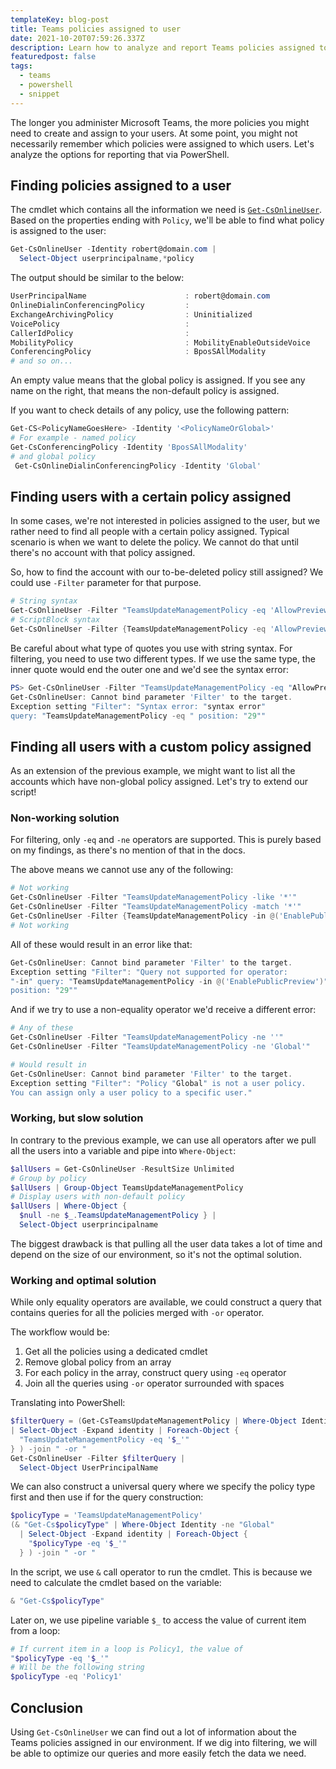 ```yaml
---
templateKey: blog-post
title: Teams policies assigned to user
date: 2021-10-20T07:59:26.337Z
description: Learn how to analyze and report Teams policies assigned to user accounts.
featuredpost: false
tags:
  - teams
  - powershell
  - snippet
---
```

The longer you administer Microsoft Teams, the more policies you might need to create and assign to your users. At some point, you might not necessarily remember which policies were assigned to which users. Let's analyze the options for reporting that via PowerShell.

## Finding policies assigned to a user

The cmdlet which contains all the information we need is [`Get-CsOnlineUser`](https://docs.microsoft.com/en-us/powershell/module/skype/get-csonlineuser?view=skype-ps). Based on the properties ending with `Policy`, we'll be able to find what policy is assigned to the user:

```powershell
Get-CsOnlineUser -Identity robert@domain.com |
  Select-Object userprincipalname,*policy
```

The output should be similar to the below:

```powershell
UserPrincipalName                      : robert@domain.com
OnlineDialinConferencingPolicy         :
ExchangeArchivingPolicy                : Uninitialized
VoicePolicy                            :
CallerIdPolicy                         :
MobilityPolicy                         : MobilityEnableOutsideVoice
ConferencingPolicy                     : BposSAllModality
# and so on...
```

An empty value means that the global policy is assigned. If you see any name on the right, that means the non-default policy is assigned.

<Tip>

If you want to check details of any policy, use the following pattern:

```powershell
Get-CS<PolicyNameGoesHere> -Identity '<PolicyNameOrGlobal>'
# For example - named policy
Get-CsConferencingPolicy -Identity 'BposSAllModality'
# and global policy
 Get-CsOnlineDialinConferencingPolicy -Identity 'Global'
```

</Tip>

## Finding users with a certain policy assigned

In some cases, we're not interested in policies assigned to the user, but we rather need to find all people with a certain policy assigned. Typical scenario is when we want to delete the policy. We cannot do that until there's no account with that policy assigned.

So, how to find the account with our to-be-deleted policy still assigned? We could use `-Filter` parameter for that purpose.

```powershell
# String syntax
Get-CsOnlineUser -Filter "TeamsUpdateManagementPolicy -eq 'AllowPreview'"
# ScriptBlock syntax
Get-CsOnlineUser -Filter {TeamsUpdateManagementPolicy -eq 'AllowPreview'}
```

<Warning>

Be careful about what type of quotes you use with string syntax. For filtering, you need to use two different types. If we use the same type, the inner quote would end the outer one and we'd see the syntax error:

```powershell
PS> Get-CsOnlineUser -Filter "TeamsUpdateManagementPolicy -eq "AllowPreview""
Get-CsOnlineUser: Cannot bind parameter 'Filter' to the target.
Exception setting "Filter": "Syntax error: "syntax error"
query: "TeamsUpdateManagementPolicy -eq " position: "29""
```

</Warning>

## Finding all users with a custom policy assigned

As an extension of the previous example, we might want to list all the accounts which have non-global policy assigned. Let's try to extend our script!

### Non-working solution

For filtering, only `-eq` and `-ne` operators are supported. This is purely based on my findings, as there's no mention of that in the docs.

The above means we cannot use any of the following:

```powershell
# Not working
Get-CsOnlineUser -Filter "TeamsUpdateManagementPolicy -like '*'"
Get-CsOnlineUser -Filter "TeamsUpdateManagementPolicy -match '*'"
Get-CsOnlineUser -Filter {TeamsUpdateManagementPolicy -in @('EnablePublicPreview')}
# Not working
```

All of these would result in an error like that:

```powershell
Get-CsOnlineUser: Cannot bind parameter 'Filter' to the target.
Exception setting "Filter": "Query not supported for operator:
"-in" query: "TeamsUpdateManagementPolicy -in @('EnablePublicPreview')"
position: "29""
```

And if we try to use a non-equality operator we'd receive a different error:

```powershell
# Any of these
Get-CsOnlineUser -Filter "TeamsUpdateManagementPolicy -ne ''"
Get-CsOnlineUser -Filter "TeamsUpdateManagementPolicy -ne 'Global'"

# Would result in
Get-CsOnlineUser: Cannot bind parameter 'Filter' to the target.
Exception setting "Filter": "Policy "Global" is not a user policy.
You can assign only a user policy to a specific user."
```

### Working, but slow solution

In contrary to the previous example, we can use all operators after we pull all the users into a variable and pipe into `Where-Object`:

```powershell
$allUsers = Get-CsOnlineUser -ResultSize Unlimited
# Group by policy
$allUsers | Group-Object TeamsUpdateManagementPolicy
# Display users with non-default policy
$allUsers | Where-Object {
  $null -ne $_.TeamsUpdateManagementPolicy } |
  Select-Object userprincipalname
```

The biggest drawback is that pulling all the user data takes a lot of time and depend on the size of our environment, so it's not the optimal solution.

### Working and optimal solution

While only equality operators are available, we could construct a query that contains queries for all the policies merged with `-or` operator.

The workflow would be:

1. Get all the policies using a dedicated cmdlet
2. Remove global policy from an array
3. For each policy in the array, construct query using `-eq` operator
4. Join all the queries using `-or` operator surrounded with spaces

Translating into PowerShell:

```powershell
$filterQuery = (Get-CsTeamsUpdateManagementPolicy | Where-Object Identity -ne "Global"
| Select-Object -Expand identity | Foreach-Object {
  "TeamsUpdateManagementPolicy -eq '$_'"
} ) -join " -or "
Get-CsOnlineUser -Filter $filterQuery |
  Select-Object UserPrincipalName
```

We can also construct a universal query where we specify the policy type first and then use if for the query construction:

```powershell
$policyType = 'TeamsUpdateManagementPolicy'
(& "Get-Cs$policyType" | Where-Object Identity -ne "Global"
  | Select-Object -Expand identity | Foreach-Object {
    "$policyType -eq '$_'"
  } ) -join " -or "
```

In the script, we use `&` call operator to run the cmdlet. This is because we need to calculate the cmdlet based on the variable:

```powershell
& "Get-Cs$policyType"
```

Later on, we use pipeline variable `$_` to access the value of current item from a loop:

```powershell
# If current item in a loop is Policy1, the value of
"$policyType -eq '$_'"
# Will be the following string
$policyType -eq 'Policy1'
```

## Conclusion

Using `Get-CsOnlineUser` we can find out a lot of information about the Teams policies assigned in our environment. If we dig into filtering, we will be able to optimize our queries and more easily fetch the data we need.
